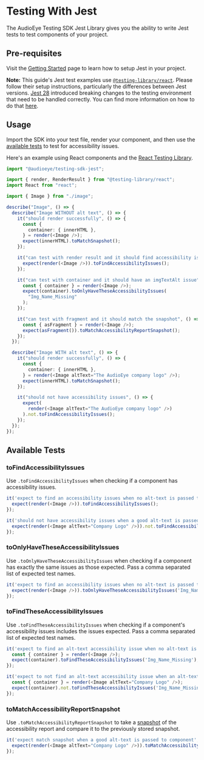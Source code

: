 # Testing With Jest

The AudioEye Testing SDK Jest Library gives you the ability to write Jest tests to test components of your project.

## Pre-requisites

Visit the [Getting Started](./get-started#jest) page to learn how to setup Jest in your project.

**Note:** This guide's Jest test examples use
[`@testing-library/react`](https://www.npmjs.com/package/@testing-library/react). Please follow their setup
instructions, particularly the differences between Jest versions.
[Jest 28](https://jestjs.io/blog/2022/04/25/jest-28#breaking-changes) introduced breaking changes to the testing
environment that need to be handled correctly. You can find more information on how to do that
[here](https://jestjs.io/docs/configuration#testenvironment-string).

## Usage

Import the SDK into your test file, render your component, and then use the [available tests](#available-tests) to test
for accessibility issues.

Here's an example using React components and the
[React Testing Library](https://testing-library.com/docs/react-testing-library/intro).

```typescript
import "@audioeye/testing-sdk-jest";

import { render, RenderResult } from "@testing-library/react";
import React from "react";

import { Image } from "./image";

describe("Image", () => {
  describe("Image WITHOUT alt text", () => {
    it("should render successfully", () => {
      const {
        container: { innerHTML },
      } = render(<Image />);
      expect(innerHTML).toMatchSnapshot();
    });

    it("can test with render result and it should find accessibility issues", () => {
      expect(render(<Image />)).toFindAccessibilityIssues();
    });

    it("can test with container and it should have an imgTextAlt issue", () => {
      const { container } = render(<Image />);
      expect(container).toOnlyHaveTheseAccessibilityIssues(
        "Img_Name_Missing"
      );
    });

    it("can test with fragment and it should match the snapshot", () => {
      const { asFragment } = render(<Image />);
      expect(asFragment()).toMatchAccessibilityReportSnapshot();
    });
  });

  describe("Image WITH alt text", () => {
    it("should render successfully", () => {
      const {
        container: { innerHTML },
      } = render(<Image altText="The AudioEye company logo" />);
      expect(innerHTML).toMatchSnapshot();
    });

    it("should not have accessibility issues", () => {
      expect(
        render(<Image altText="The AudioEye company logo" />)
      ).not.toFindAccessibilityIssues();
    });
  });
});
```

## Available Tests

### toFindAccessibilityIssues

Use `.toFindAccessibilityIssues` when checking if a component has accessibility issues.

```javascript
it('expect to find an accessibility issues when no alt-text is passed to component', () => {
  expect(render(<Image />)).toFindAccessibilityIssues();
});
```

```javascript
it('should not have accessibility issues when a good alt-text is passed in', () => {
  expect(render(<Image altText="Company Logo" />)).not.toFindAccessibilityIssues();
});
```

### toOnlyHaveTheseAccessibilityIssues

Use `.toOnlyHaveTheseAccessibilityIssues` when checking if a component has exactly the same issues as those expected.
Pass a comma separated list of expected test names.

```javascript
it('expect to find an accessibility issues when no alt-text is passed to component', () => {
  expect(render(<Image />)).toOnlyHaveTheseAccessibilityIssues('Img_Name_Missing');
});
```

### toFindTheseAccessibilityIssues

Use `.toFindTheseAccessibilityIssues` when checking if a component's accessibility issues includes the issues expected.
Pass a comma separated list of expected test names.

```javascript
it('expect to find an alt-text accessibility issue when no alt-text is passed to component', () => {
  const { container } = render(<Image />);
  expect(container).toFindTheseAccessibilityIssues('Img_Name_Missing');
});
```

```javascript
it('expect to not find an alt-text accessibility issue when an alt-text is passed to component', () => {
  const { container } = render(<Image altText="Company Logo" />);
  expect(container).not.toFindTheseAccessibilityIssues('Img_Name_Missing');
});
```

### toMatchAccessibilityReportSnapshot

Use `.toMatchAccessibilityReportSnapshot` to take a [snapshot](https://jestjs.io/docs/snapshot-testing) of the
accessibility report and compare it to the previously stored snapshot.

```javascript
it('expect match snapshot when a good alt-text is passed to component', () => {
  expect(render(<Image altText="Company Logo" />)).toMatchAccessibilityReportSnapshot();
});
```
